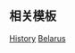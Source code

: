 {{sidebar
| name = 白俄罗斯历史
| bodyclass = vcard
| wraplinks = true
| title = {{region history sidebar title
  |country = 白俄罗斯
  |image = [[File:Coat of Arms of Belarus (1991).svg|65px|柏康里亚]] [[File:Coat of arms of Belarus (2020).svg|75px|白俄罗斯国徽]]
  }}
|headingstyle = background:lavender
|contentclass = plainlist

| heading1 = 史前
| content1 = 
* [[东斯拉夫人|早期东斯拉夫人]]

| heading2 = 中世纪
| content2 = 
* [[波洛茨克公国]]
* [[基辅罗斯]]
* [[立陶宛大公]]

|heading3 = [[现代早期波兰历史 (1569年–1795年)|近代早期]]
|content3 =
*[[波兰立陶宛联邦历史 (1569年－1648年)|早期选举君主制]]（1569–1648年）
*[[波兰立陶宛联邦历史 (1648年－1764年)|大洪水时代和衰退]]（1648–1764年）
*[[波兰立陶宛联邦历史 (1764年－1795年)|三次瓜分]]（1764–1795年）
*[[波蘭立陶宛|波兰立陶宛联邦]]
*{{longitem|[[瓜分波兰|瓜分波兰立陶宛联邦]]}}

|heading4 = 现代
|content4 =
* {{longitem|[[俄罗斯帝国时期白俄罗斯的历史|俄罗斯帝国时期]]（1795–1918年）}}
* {{longitem|[[白俄罗斯人民共和国]]<br />（从1918年起）}}
* [[立陶宛-白俄罗斯苏维埃社会主义共和国|西白俄罗斯苏维埃社会主义共和国]]（1919年）
* {{longitem|[[白俄罗斯苏维埃社会主义共和国]]<br />（1919–1991年）}}
* [[白俄罗斯|白俄罗斯共和国]]（从1991年起）

| belowstyle = border-top:#aaa 1px solid; border-bottom:#aaa 1px solid;
| below = {{portal-inline|白俄罗斯|size=tiny}}
}}<noinclude>
{{clear}}

== 相关模板 ==
{{欧洲各国历史模板}}

[[Category:白俄罗斯历史|History]]
[[Category:欧洲历史模板|Belarus]]
</noinclude>